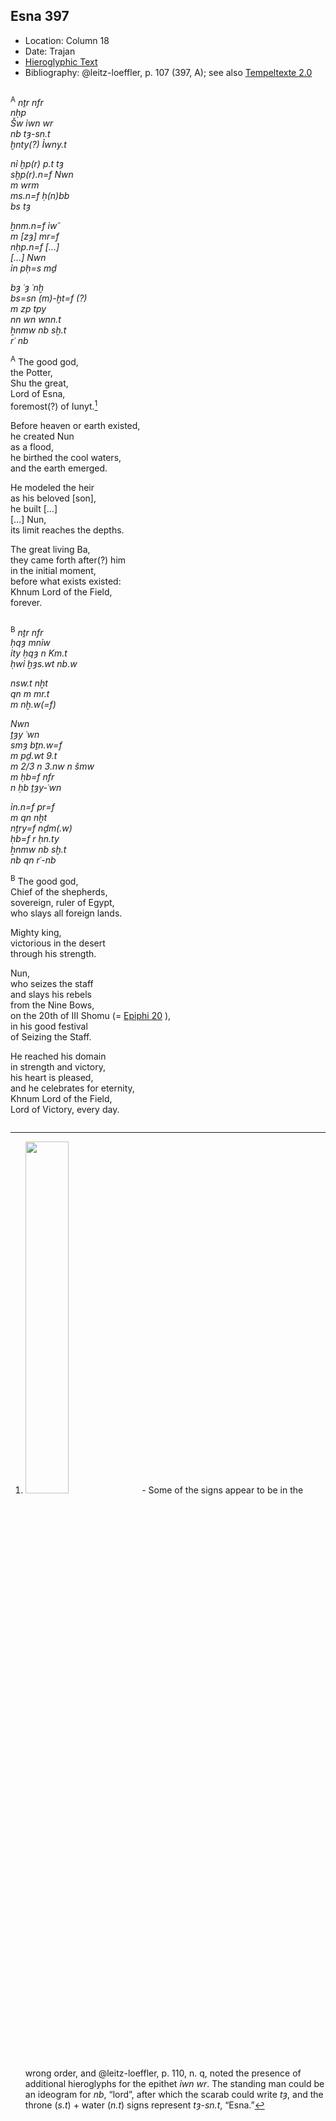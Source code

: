 ## Esna 397 {-}  

<style>  
  
  .col2 {  
    columns: 2 320px;         /* number of columns and width in pixels*/  
    -webkit-columns: 2 320px; /* chrome, safari */  
    -moz-columns: 2 320px;    /* firefox */  
    -webkit-column-break-inside: avoid;  
    -page-break-inside: avoid;  
    -break-inside: avoid;  
  }  
  
</style>  

- Location: Column 18
- Date: Trajan
- [Hieroglyphic Text](https://www.ifao.egnet.net/uploads/publications/enligne/Temples-Esna003.pdf#page=429){target="_blank"}  
- Bibliography: @leitz-loeffler, p. 107 (397, A); see also [Tempeltexte 2.0](http://www.tempeltexte.uni-tuebingen.de/portal/#/text-detail/1468){target="_blank"}  

<div class="col2">

^A^ *nṯr nfr*  
*nḥp*  
*Šw ỉwn wr*  
*nb tȝ-sn.t *  
*ḫnty(?) Ỉwny.t*  
  
*nỉ ḫp(r) p.t tȝ*  
*sḫp(r).n=f Nwn *  
*m wrm*  
*ms.n=f ḥ(n)bb*  
*bs tȝ*  
   
*ẖnm.n=f ỉwʿʿ*  
*m [zȝ] mr=f*  
*nḥp.n=f [...]*  
*[...] Nwn*  
*ỉn pḥ=s mḏ*  
   
*bȝ ʿȝ ʿnḫ*  
*bs=sn (m)-ḫt=f (?)*  
*m zp tpy*  
*nn wn wnn.t*  
*ẖnmw nb sḫ.t*  
*rʿ nb*  
   
^A^ The good god,  
the Potter,  
Shu the great,  
Lord of Esna,  
foremost(?) of Iunyt.[^fn-397-1]  
  
Before heaven or earth existed,  
he created Nun  
as a flood,  
he birthed the cool waters,  
and the earth emerged.    
  
He modeled the heir  
as his beloved [son],  
he built [...]  
[...] Nun,  
its limit reaches the depths.  
  
The great living Ba,  
they came forth after(?) him  
in the initial moment,  
before what exists existed:  
Khnum Lord of the Field,  
forever.  

</div> 

[^fn-397-1]: ![](./images/397_a_1.png){width=38%} - Some of the signs appear to be in the wrong order, and @leitz-loeffler, p. 110, n. q, noted the presence of additional hieroglyphs for the epithet *ỉwn wr*. The standing man could be an ideogram for *nb*, "lord", after which the scarab could write *tȝ*, and the throne (*s.t*) + water (*n.t*) signs represent *tȝ-sn.t*, "Esna."  

<div class="col2">

^B^ *nṯr nfr*  
*ḥqȝ mnỉw*  
*ỉty ḥqȝ n Km.t*  
*ḥwỉ ḫȝs.wt nb.w*  
   
*nsw.t nḫt*  
*qn m mr.t*  
*m nḫ.w(=f)*  
  
*Nwn*  
*ṯȝy ʿwn*  
*smȝ bṯn.w=f*  
*m pḏ.wt 9.t*  
*m 2/3 n 3.nw n šmw*  
*m ḥb=f nfr*  
*n ḥb ṯȝy-ʿwn*  
   
*ỉn.n=f pr=f*  
*m qn nḫt*  
*nṯry=f nḏm(.w)*  
*ḥb=f r ḥn.ty*  
*ẖnmw nb sḫ.t*  
*nb qn rʿ-nb*  
    
^B^ The good god,  
Chief of the shepherds,   
sovereign, ruler of Egypt,  
who slays all foreign lands.  
  
Mighty king,   
victorious in the desert  
through his strength.  
  
Nun,   
who seizes the staff  
and slays his rebels  
from the Nine Bows,  
on the 20th of III Shomu (= [Epiphi 20](https://bookdown.org/shemanefer/Esna2/calendar-ii-77.html#epiphi-20) ),  
in his good festival  
of Seizing the Staff.  
  
He reached his domain   
in strength and victory,  
his heart is pleased,  
and he celebrates for eternity,  
Khnum Lord of the Field,  
Lord of Victory, every day.

</div>